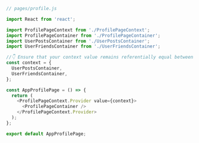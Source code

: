 ```js
// pages/profile.js

import React from 'react';

import ProfilePageContext from './ProfilePageContext';
import ProfilePageContainer from './ProfilePageContainer';
import UserPostsContainer from './UserPostsContainer';
import UserFriendsContainer from './UserFriendsContainer';

//👇 Ensure that your context value remains referentially equal between each render.
const context = {
  UserPostsContainer,
  UserFriendsContainer,
};

const AppProfilePage = () => {
  return (
    <ProfilePageContext.Provider value={context}>
      <ProfilePageContainer />
    </ProfilePageContext.Provider>
  );
};

export default AppProfilePage;
```